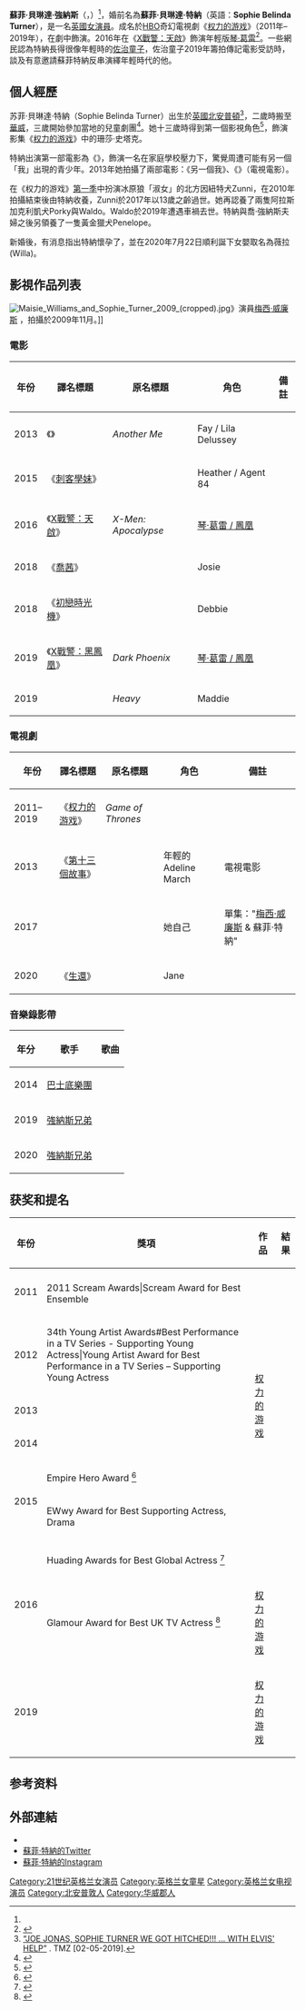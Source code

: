 {{noteTA
|G1=Show
|G2=Movie
|G3=TV
|1=zh-hk:佐治童子;zh-tw:喬治男孩;
|2=zh-hk:權力遊戲;zh-tw:冰與火之歌：權力遊戲;zh-cn:权力的游戏;
}}
{{infobox person
| 姓名 = Sophie Turner<br>蘇菲·特納
| 圖片 = Sophie Turner (40553145603) (cropped).jpg
| caption = 2019年的特納
| 國籍 = {{GBR}}
| birthname = Sophie Belinda Turner<br>蘇菲·貝琳達·特納
| 出生日期 = {{birth date and age|1996|2|21}}
| 出生地點 = {{UK}}[[北安普敦郡|北安普敦郡]][[北安普頓|北安普頓]]
| hometown = {{UK}}[[華威郡|華威郡]]{{tsl|en|Chesterton, Warwickshire|查斯特頓 (華威郡)|查斯特頓}}
| residence = {{UK}}[[華威郡|華威郡]]查斯特頓<br>{{USA}}[[紐約州|紐約州]][[纽约市|纽约市]]
| 職業 = 演員
| 配偶 = {{marriage|[[喬·強納斯|喬·強納斯]]|2019}}<ref>[https://news.sky.com/story/amp/sophie-turner-and-joe-jonas-marry-in-las-vegas-after-billboard-music-awards-11709154 “Sophie Turner and Joe Jonas 'marry in Las Vegas' after Billboard Music Awards”] {{Wayback|url=https://news.sky.com/story/amp/sophie-turner-and-joe-jonas-marry-in-las-vegas-after-billboard-music-awards-11709154 |date=20200801100322 }}. Sky News [02-05-2019].</ref>
| children  = 1女
| 活躍年代 = 2011年-現在
| real_name = Sophie Belinda Jonas<br>蘇菲·貝琳達·強納斯
}}

'''蘇菲·貝琳達·強納斯'''（{{lang-en|'''Sophie Belinda Jonas'''}}，{{bd|1996年|2月21日|catidx=Turner, Sophie}}）<ref name=winteriscominginterview/>，婚前名為'''蘇菲·貝琳達·特納'''（英語：'''Sophie Belinda Turner'''），是一名[[英國|英國]][[女演員|女演員]]。成名於[[HBO|HBO]]奇幻電視劇《[[权力的游戏_(电视剧)|权力的游戏]]》（2011年–2019年），在劇中飾演{{le|珊莎·史塔克|Sansa Stark}}。2016年在《[[X戰警：天啟|X戰警：天啟]]》飾演年輕版[[琴·葛雷|琴·葛雷]]<ref name="Apocalypse casting younger x-men">{{cite web |url=https://twitter.com/BryanSinger/status/558437540831567872 |title=Bryan Singer on Twitter: Meet our new and brilliant young mutants: @Alexshipppp as #Storm @SophieT as #JeanGrey and @TyeSheridan as #Cyclops. #XmenApocalypse |publisher=[[Twitter|Twitter]] |author=Singer, Bryan |authorlink=Bryan Singer |date=January 22, 2015 |accessdate=January 22, 2015 |archive-date=2017-09-29 |archive-url=https://web.archive.org/web/20170929052616/https://twitter.com/BryanSinger/status/558437540831567872 |dead-url=no }}</ref>。一些網民認為特納長得很像年輕時的[[佐治童子|佐治童子]]，佐治童子2019年籌拍傳記電影受訪時，談及有意邀請蘇菲特納反串演繹年輕時代的他。

== 個人經歷 ==
苏菲·貝琳達·特納（Sophie Belinda Turner）出生於[[英國|英國]][[北安普頓|北安普頓]]<ref>[http://www.tmz.com/#!2019/05/02/joe-jonas-and-sophie-turner-get-married-las-vegas-elvis/ “JOE JONAS, SOPHIE TURNER WE GOT HITCHED!!! ... WITH ELVIS' HELP”] {{Wayback|url=http://www.tmz.com/#!2019/05/02/joe-jonas-and-sophie-turner-get-married-las-vegas-elvis/ |date=20110224031235 }}. TMZ [02-05-2019].</ref>，二歲時搬至[[華威|華威]]，三歲開始參加當地的兒童劇團{{le|Playbox Theatre Company|Playbox Theatre Company}}<ref>{{cite web |author=Catherine Vonledebur |url=http://www.coventrytelegraph.net/whats-on/film-tv/leamington-game-thrones-actress-sophie-5740234 |title=Leamington Game of Thrones actress Sophie Turner enjoying her rise to fame |publisher=Coventry Telegraph |date=16 August 2013 |accessdate=20 November 2013 |archive-date=2013-11-29 |archive-url=https://web.archive.org/web/20131129052323/http://www.coventrytelegraph.net/whats-on/film-tv/leamington-game-thrones-actress-sophie-5740234 |dead-url=no }}</ref>。她十三歲時得到第一個影視角色<ref name=winteriscominginterview>{{cite web |last= |first= |title=Interview with Sophie Turner |url=http://winter-is-coming.net/2011/03/interview-with-sophie-turner/ |accessdate=19 September 2011 |publisher=Winter-is-coming.net |date=31 March 2011 |archive-date=2013-10-14 |archive-url=https://web.archive.org/web/20131014083516/http://winter-is-coming.net/2011/03/interview-with-sophie-turner/ |dead-url=no }}</ref>，飾演影集《[[权力的游戏_(电视剧)|权力的游戏]]》中的珊莎·史塔克。

特納出演第一部電影為《{{le|另一個我|Another Me (film)}}》，飾演一名在家庭學校壓力下，驚覺周遭可能有另一個「我」出現的青少年。2013年她拍攝了兩部電影：《另一個我》、《''{{le|The Thirteenth Tale|The Thirteenth Tale (film)}}''》（電視電影）。

在《权力的游戏》[[权力的游戏_(第一季)|第一季]]中扮演冰原狼「淑女」的北方因紐特犬Zunni，在2010年拍攝結束後由特納收養，Zunni於2017年以13歲之齡過世。她再認養了兩隻阿拉斯加克利凱犬Porky與Waldo。Waldo於2019年遭遇車禍去世。特納與喬·強納斯夫婦之後另領養了一隻黃金獵犬Penelope。

新婚後，有消息指出特納懷孕了，並在2020年7月22日順利誕下女嬰取名為薇拉(Willa)。

== 影視作品列表 ==
[[File:Maisie_Williams_and_Sophie_Turner_2009_(cropped).jpg|thumb]]》演員[[梅西·威廉斯|梅西·威廉斯]] ，拍攝於2009年11月。]]

=== 電影 ===
{|class="wikitable sortable"
|-
! 年份
! 譯名標題
! 原名標題
! 角色
! 備註
|-
| 2013
| 《{{le|另一個我|Another Me (film)}}》
| ''Another Me''
| Fay / Lila Delussey
|
|-
| 2015
| 《[[刺客學妹|刺客學妹]]》
| ''{{le|Barely Lethal|Barely Lethal}}''
| Heather / Agent 84
|
|-
| 2016
| 《[[X戰警：天啟|X戰警：天啟]]》
| ''X-Men: Apocalypse''
| [[琴·葛雷|琴·葛雷 / 鳳凰]]
|
|-
| 2018
| 《[[喬茜|喬茜]]》
| ''{{link-en|Josie (film)|Josie (film)|Josie}}''
| Josie
|
|-
| 2018
| 《[[初戀時光機|初戀時光機]]》
| ''{{link-en|Time Freak (2018 film)|Time Freak (2018 film)|Time Freak}}''
| Debbie
|
|-
| 2019
| 《[[X戰警：黑鳳凰|X戰警：黑鳳凰]]》
| ''Dark Phoenix''
| [[琴·葛雷|琴·葛雷 / 鳳凰]]
|
|-
| 2019
| {{n/a}}
| ''Heavy''
| Maddie
|
|}

=== 電視劇 ===
{|class="wikitable sortable"
|-
! 年份
! 譯名標題
! 原名標題
! 角色
! 備註
|-
| 2011–2019
| 《[[权力的游戏_(电视剧)|权力的游戏]]》
| ''Game of Thrones''
| {{le|珊莎·史塔克|Sansa Stark}}
|
|-
| 2013
| 《[[第十三個故事(電視劇)|第十三個故事]]》
| ''{{le|The Thirteenth Tale|The Thirteenth Tale (film)}}''
| 年輕的Adeline March
| 電視電影
|-
| 2017
| {{n/a}}
| ''{{link-en|Carpool Karaoke: The Series|Carpool Karaoke: The Series}}''
| 她自己
| 單集："[[梅西·威廉斯|梅西·威廉斯]] & 蘇菲·特納"
|-
| 2020
| 《[[生還_(電視劇)|生還]]》
| ''{{link-en|Survive|Survive}}''
| Jane
| 
|}

=== 音樂錄影帶 ===
{| class="wikitable sortable"
|-
! 年分
! 歌手
! 歌曲
|-
|2014
|[[巴士底樂團|巴士底樂團]]
|{{le|Oblivion (巴士底樂團歌曲)|Oblivion (Bastille song)|Oblivion}}
|-
|2019
|[[強納斯兄弟|強納斯兄弟]]
|{{le|Sucker (song)|Sucker (song)|Sucker}}
|-
|2020
|[[強納斯兄弟|強納斯兄弟]]
|{{le|What a Man Gotta Do|What a Man Gotta Do}}
|}

== 获奖和提名 ==
{| class="wikitable sortable"
|-
! 年份
! 獎項
! 作品
! class="unsortable"| 結果
|-
| rowspan="2"| 2011
| {{le|美國演員工會獎最佳戲劇影集整體演出|Screen Actors Guild Award for Outstanding Performance by an Ensemble in a Drama Series}}
| rowspan="8"| [[权力的游戏_(电视剧)|权力的游戏]]
| {{nom}}
|-
| 2011 Scream Awards|Scream Award for Best Ensemble
| {{nom}}
|-
| 2012
| 34th Young Artist Awards#Best Performance in a TV Series - Supporting Young Actress|Young Artist Award for Best Performance in a TV Series – Supporting Young Actress
| {{nom}}
|-
| 2013
| rowspan="2"| {{le|美國演員工會獎最佳戲劇影集整體演出|Screen Actors Guild Award for Outstanding Performance by an Ensemble in a Drama Series}}
| {{nom}}
|-
| 2014
| {{nom}}
|-
| rowspan="3"| 2015
| Empire Hero Award <ref>{{cite web |url=http://www.empireonline.com/awards2015/winners/hero.asp |title=Empire Hero Award |work=[[Empireonline.com|Empireonline.com]] |publisher=[[Bauer_Consumer_Media|Bauer Consumer Media]] |date=2015 |accessdate=April 1, 2015 |archive-date=2015-04-02 |archive-url=https://web.archive.org/web/20150402111635/https://www.empireonline.com/awards2015/winners/hero.asp |dead-url=no }}</ref>
| {{won}}
|-
| EWwy Award for Best Supporting Actress, Drama
| {{nom}}
|-
| rowspan="1"| {{le|美國演員工會獎最佳戲劇影集整體演出|Screen Actors Guild Award for Outstanding Performance by an Ensemble in a Drama Series}}
| {{nom}}
|-
| rowspan="2"| 2016
| Huading Awards for Best Global Actress <ref>{{cite web |url=http://www.joblo.com/hollywood-celebrities/gossip/sophie-turner-is-really-wearing-that-red-dress-309 |title=Sophie Turner is really wearing that red dress |work=Joblo.com |publisher=Joblo.com |date=2016 |accessdate=April 1, 2016 |archive-date=2016-04-03 |archive-url=https://web.archive.org/web/20160403023332/http://www.joblo.com/hollywood-celebrities/gossip/sophie-turner-is-really-wearing-that-red-dress-309 |dead-url=no }}</ref>
| {{n/a}}
| {{won}}
|-
| Glamour Award for Best UK TV Actress <ref>{{cite web |url=http://www.glamourmagazine.co.uk/news/celebrity/2016/06/07/glamour-awards-winners-list-2016 |title=Here's who won what at the GLAMOUR Awards |work=glamourmagazine |publisher=glamourmagazine |date=2016 |accessdate=Jun 8, 2016 |archive-url=https://www.webcitation.org/6iBNuu2Gv?url=http://www.glamourmagazine.co.uk/news/celebrity/2016/06/07/glamour-awards-winners-list-2016 |archive-date=2016-06-11 |dead-url=yes }}</ref>
| rowspan="1"| [[权力的游戏_(电视剧)|权力的游戏]]
| {{won}}
|-
| rowspan="2"| 2019
| {{le|美國艾美獎劇情類最佳女配角|Primetime Emmy Awards for Supporting Actress in a Drama Series}}
| rowspan="8"| [[权力的游戏_(电视剧)|权力的游戏]]
| {{nom}}
|-

| {{le|土星獎電視類最佳女配角|Saturn Award for Best Supporting Actress on Television}}
| {{nom}}
|}

== 参考资料 ==
{{Reflist|2}}

== 外部連結 ==
{{commons category|Sophie Turner (actress)}}
* {{imdb name|id=3849842}}
*[https://twitter.com/sophiet 蘇菲·特納的Twitter] {{Wayback|url=https://twitter.com/sophiet |date=20210410073725 }}
*[http://instagram.com/sophiet 蘇菲·特納的lnstagram] {{Wayback|url=http://instagram.com/sophiet |date=20201102031225 }}

{{Authority control}}

{{DEFAULTSORT:Turner, Sophie}}

[[Category:21世纪英格兰女演员|Category:21世纪英格兰女演员]]
[[Category:英格兰女童星|Category:英格兰女童星]]
[[Category:英格兰女电视演员|Category:英格兰女电视演员]]
[[Category:北安普敦人|Category:北安普敦人]]
[[Category:华威郡人|Category:华威郡人]]